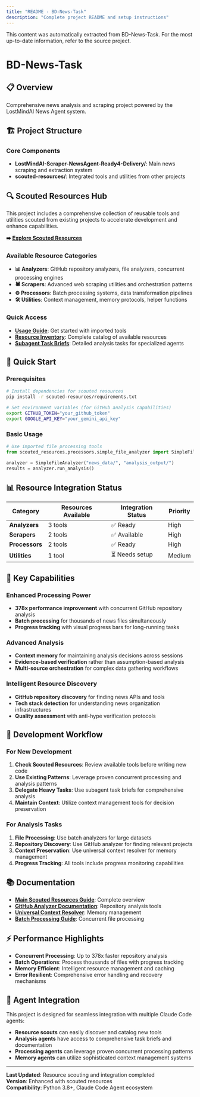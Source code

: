 ```yaml
---
title: "README - BD-News-Task"
description: "Complete project README and setup instructions"
---
```


<Info>
This content was automatically extracted from BD-News-Task.
For the most up-to-date information, refer to the source project.
</Info>

# BD-News-Task

## 📋 Overview
Comprehensive news analysis and scraping project powered by the LostMindAI News Agent system.

## 🏗️ Project Structure

### Core Components
- **LostMindAI-Scraper-NewsAgent-Ready4-Delivery/**: Main news scraping and extraction system
- **scouted-resources/**: Integrated tools and utilities from other projects

## 🔍 Scouted Resources Hub
This project includes a comprehensive collection of reusable tools and utilities scouted from existing projects to accelerate development and enhance capabilities.

**➡️ [Explore Scouted Resources](./scouted-resources/README.md)**

### Available Resource Categories
- **📊 Analyzers**: GitHub repository analyzers, file analyzers, concurrent processing engines
- **🕷️ Scrapers**: Advanced web scraping utilities and orchestration patterns  
- **⚙️ Processors**: Batch processing systems, data transformation pipelines
- **🛠️ Utilities**: Context management, memory protocols, helper functions

### Quick Access
- **[Usage Guide](./scouted-resources/USAGE_GUIDE.md)**: Get started with imported tools
- **[Resource Inventory](./scouted-resources/inventory/resource_inventory.json)**: Complete catalog of available resources
- **[Subagent Task Briefs](./scouted-resources/inventory/subagent_task_briefs.md)**: Detailed analysis tasks for specialized agents

## 🚀 Quick Start

### Prerequisites
```bash
# Install dependencies for scouted resources
pip install -r scouted-resources/requirements.txt

# Set environment variables (for GitHub analysis capabilities)
export GITHUB_TOKEN="your_github_token"
export GOOGLE_API_KEY="your_gemini_api_key"
```

### Basic Usage
```python
# Use imported file processing tools
from scouted_resources.processors.simple_file_analyzer import SimpleFileAnalyzer

analyzer = SimpleFileAnalyzer("news_data/", "analysis_output/")
results = analyzer.run_analysis()
```

## 📊 Resource Integration Status

| Category | Resources Available | Integration Status | Priority |
|----------|-------------------|-------------------|----------|
| **Analyzers** | 3 tools | ✅ Ready | High |
| **Scrapers** | 2 tools | ✅ Available | High |  
| **Processors** | 2 tools | ✅ Ready | High |
| **Utilities** | 1 tool | ⏳ Needs setup | Medium |

## 🎯 Key Capabilities

### Enhanced Processing Power
- **378x performance improvement** with concurrent GitHub repository analysis
- **Batch processing** for thousands of news files simultaneously
- **Progress tracking** with visual progress bars for long-running tasks

### Advanced Analysis
- **Context memory** for maintaining analysis decisions across sessions
- **Evidence-based verification** rather than assumption-based analysis  
- **Multi-source orchestration** for complex data gathering workflows

### Intelligent Resource Discovery
- **GitHub repository discovery** for finding news APIs and tools
- **Tech stack detection** for understanding news organization infrastructures
- **Quality assessment** with anti-hype verification protocols

## 🔧 Development Workflow

### For New Development
1. **Check Scouted Resources**: Review available tools before writing new code
2. **Use Existing Patterns**: Leverage proven concurrent processing and analysis patterns
3. **Delegate Heavy Tasks**: Use subagent task briefs for comprehensive analysis
4. **Maintain Context**: Utilize context management tools for decision preservation

### For Analysis Tasks
1. **File Processing**: Use batch analyzers for large datasets
2. **Repository Discovery**: Use GitHub analyzer for finding relevant projects
3. **Context Preservation**: Use universal context resolver for memory management
4. **Progress Tracking**: All tools include progress monitoring capabilities

## 📚 Documentation
- **[Main Scouted Resources Guide](./scouted-resources/README.md)**: Complete overview
- **[GitHub Analyzer Documentation](./scouted-resources/analyzers/github_analyzer_documentation.md)**: Repository analysis tools
- **[Universal Context Resolver](./scouted-resources/utilities/universal_context_resolver_documentation.md)**: Memory management
- **[Batch Processing Guide](./scouted-resources/processors/batch_file_analyzer_documentation.md)**: Concurrent file processing

## ⚡ Performance Highlights
- **Concurrent Processing**: Up to 378x faster repository analysis
- **Batch Operations**: Process thousands of files with progress tracking
- **Memory Efficient**: Intelligent resource management and caching
- **Error Resilient**: Comprehensive error handling and recovery mechanisms

## 🤖 Agent Integration
This project is designed for seamless integration with multiple Claude Code agents:
- **Resource scouts** can easily discover and catalog new tools
- **Analysis agents** have access to comprehensive task briefs and documentation
- **Processing agents** can leverage proven concurrent processing patterns
- **Memory agents** can utilize sophisticated context management systems

---

**Last Updated**: Resource scouting and integration completed  
**Version**: Enhanced with scouted resources  
**Compatibility**: Python 3.8+, Claude Code Agent ecosystem